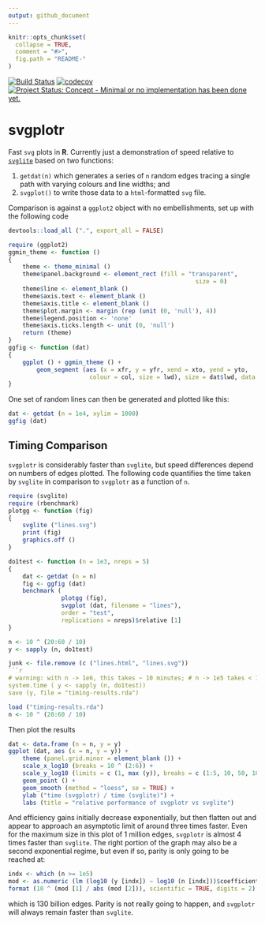 ```yaml
---
output: github_document
---
```


<!-- README.md is generated from README.Rmd. Please edit that file -->

```r
knitr::opts_chunk$set(
  collapse = TRUE,
  comment = "#>",
  fig.path = "README-"
)
```

[![Build Status](https://travis-ci.org/mpadge/svgplotr.svg)](https://travis-ci.org/mpadge/svgplotr) 
[![codecov](https://codecov.io/gh/mpadge/svgplotr/branch/master/graph/badge.svg)](https://codecov.io/gh/mpadge/svgplotr)
[![Project Status: Concept - Minimal or no implementation has been done yet.](http://www.repostatus.org/badges/0.1.0/concept.svg)](http://www.repostatus.org/#concept)

# svgplotr

Fast `svg` plots in **R**. Currently just a demonstration of speed relative to
[`svglite`](https://github.com/r-lib/svglite) based on two functions:

1. `getdat(n)` which generates a series of `n` random edges tracing a single
   path with varying colours and line widths; and
2. `svgplot()` to write those data to a `html`-formatted `svg` file.

Comparison is against a `ggplot2` object with no embellishments, set up with the
following code
```r
devtools::load_all (".", export_all = FALSE)
```
```r
require (ggplot2)
ggmin_theme <- function ()
{
    theme <- theme_minimal ()
    theme$panel.background <- element_rect (fill = "transparent",
                                                     size = 0)
    theme$line <- element_blank ()
    theme$axis.text <- element_blank ()
    theme$axis.title <- element_blank ()
    theme$plot.margin <- margin (rep (unit (0, 'null'), 4))
    theme$legend.position <- 'none'
    theme$axis.ticks.length <- unit (0, 'null')
    return (theme)
}
ggfig <- function (dat)
{
    ggplot () + ggmin_theme () +
        geom_segment (aes (x = xfr, y = yfr, xend = xto, yend = yto,
                       colour = col, size = lwd), size = dat$lwd, data = dat)
}
```
One set of random lines can then be generated and plotted like this:
```r
dat <- getdat (n = 1e4, xylim = 1000)
ggfig (dat)
```

## Timing Comparison

`svgplotr` is considerably faster than `svglite`, but speed differences depend
on numbers of edges plotted. The following code quantifies the time
taken by `svglite` in comparison to `svgplotr` as a function of `n`.
```r
require (svglite)
require (rbenchmark)
plotgg <- function (fig)
{
    svglite ("lines.svg")
    print (fig)
    graphics.off ()
}

do1test <- function (n = 1e3, nreps = 5)
{
    dat <- getdat (n = n)
    fig <- ggfig (dat)
    benchmark (
               plotgg (fig),
               svgplot (dat, filename = "lines"),
               order = "test",
               replications = nreps)$relative [1]
}

n <- 10 ^ (20:60 / 10)
y <- sapply (n, do1test)
```
```r
junk <- file.remove (c ("lines.html", "lines.svg"))
```r
# warning: with n -> 1e6, this takes ~ 10 minutes; # n -> 1e5 takes < 1 minute
system.time ( y <- sapply (n, do1test))
save (y, file = "timing-results.rda")
```
```r
load ("timing-results.rda")
n <- 10 ^ (20:60 / 10)
```
Then plot the results
```r
dat <- data.frame (n = n, y = y)
ggplot (dat, aes (x = n, y = y)) +
    theme (panel.grid.minor = element_blank ()) +
    scale_x_log10 (breaks = 10 ^ (2:6)) +
    scale_y_log10 (limits = c (1, max (y)), breaks = c (1:5, 10, 50, 100)) +
    geom_point () +
    geom_smooth (method = "loess", se = TRUE) +
    ylab ("time (svgplotr) / time (svglite)") +
    labs (title = "relative performance of svgplotr vs svglite")
```

And efficiency gains initially decrease exponentially, but then flatten out and
appear to approach an asymptotic limit of around three times faster. Even for
the maximum size in this plot of 1 million edges, `svgplotr` is almost 4 times
faster than `svglite`. The right portion of the graph may also be a second
exponential regime, but even if so, parity is only going to be reached at:
```r
indx <- which (n >= 1e5)
mod <- as.numeric (lm (log10 (y [indx]) ~ log10 (n [indx]))$coefficients)
format (10 ^ (mod [1] / abs (mod [2])), scientific = TRUE, digits = 2)
```
which is 130 billion edges. Parity is not really going to happen, and `svgplotr`
will always remain faster than `svglite`.

